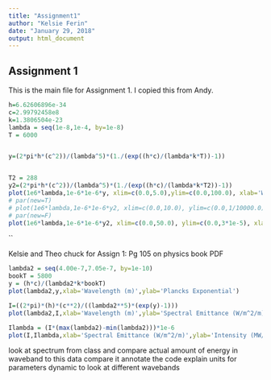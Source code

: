 ```yaml
---
title: "Assignment1"
author: "Kelsie Ferin"
date: "January 29, 2018"
output: html_document
---
```



## Assignment 1 

This is the main file for Assignment 1. I copied this from Andy.

```r
h=6.62606896e-34
c=2.99792458e8
k=1.3806504e-23 
lambda = seq(1e-8,1e-4, by=1e-8)
T = 6000


y=(2*pi*h*(c^2))/(lambda^5)*(1./(exp((h*c)/(lambda*k*T))-1))


T2 = 288
y2=(2*pi*h*(c^2))/(lambda^5)*(1./(exp((h*c)/(lambda*k*T2))-1))
plot(1e6*lambda,1e-6*1e-6*y, xlim=c(0.0,5.0),ylim=c(0.0,100.0), xlab='Wavelength (um)', ylab='spectral emittance (MW/m2/um)')
# par(new=T)
# plot(1e6*lambda,1e-6*1e-6*y2, xlim=c(0.0,10.0), ylim=c(0.0,1/10000.0), xlab='', ylab='', axes=F)
# par(new=F)
plot(1e6*lambda,1e-6*1e-6*y2, xlim=c(0.0,50.0), ylim=c(0.0,3*1e-5), xlab='Wavelength (um)', ylab='spectral emittance (MW/m2/um)')
```

``

Kelsie and Theo chuck for Assign 1:
Pg 105 on physics book PDF

```r
lambda2 = seq(4.00e-7,7.05e-7, by=1e-10)
bookT = 5800
y = (h*c)/(lambda2*k*bookT)
plot(lambda2,y,xlab='Wavelength (m)',ylab='Plancks Exponential')

```

```r
I=((2*pi)*(h)*(c**2)/((lambda2**5)*(exp(y)-1)))
plot(lambda2,I,xlab='Wavelength (m)',ylab='Spectral Emittance (W/m^2/m)')
```
```r
Ilambda = (I*(max(lambda2)-min(lambda2)))*1e-6
plot(I,Ilambda,xlab='Spectral Emittance (W/m^2/m)',ylab='Intensity (MW/m^2)')

```
look at spectrum from class and compare actual amount of energy in waveband to this data
compare it
annotate the code explain units for parameters
dynamic to look at different wavebands 

